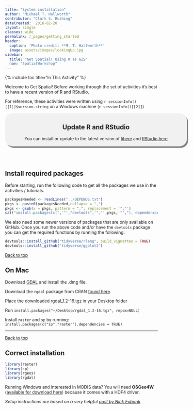 ```yaml
---
title: "System installation"
author: "Michael T. Hallworth"
contributor: "Clark S. Rushing"
dateCreated:  2018-02-20
layout: single
classes: wide
permalink: /_pages/getting_started
header:
  caption: 'Photo credit: **M. T. Hallworth**'
  image: assets/images/lookingUp.jpg
sidebar:
  title: "Get Spatial! Using R as GIS"
  nav: "SpatialWorkshop"
---
```

<a name="TOP"></a>
{% include toc title="In This Activity" %}

Welcome to Get Spatial! Before working through the set of activities it's best to have a recent version of R and RStudio. 

For reference, these activities were written using `r sessionInfo()[[1]]$version.string` on a Windows machine (`r sessionInfo()[[2]]`)

<div style="background-color:rgba(0, 0, 0, 0.0470588); border-radius: 25px; text-align:center; vertical-align: middle; padding:3px 0; width: 600px; margin: auto; box-shadow: 4px 5px gray;">
<h2>Update R and RStudio</h2>
You can install or update to the latest version of <a href="https://cloud.r-project.org/"><code>R</code>here</a> and <a href="https://www.rstudio.com/products/rstudio/download/">RStudio here</a>
</div>
<br>
<br>
<a name="install.packages"></a>

## Install required packages 
Before starting, run the following code to get all the packages we use in the activities / tutorials. 
```r
packagesNeeded <- readLines("../DEPENDS.txt")
pkgs <- paste0(packagesNeeded,collapse = ",")
pkgs <- gsub(x = pkgs, pattern = ",", replacement = '","')
cat("install.packages(c(",'"',"devtools",'","',pkgs,'"',"), dependencies = TRUE)",sep="")
```

We also need some newer versions of packages that are only available on GitHub. Once you run the above code and/or have the <code>devtools</code> package you can get the required functions by running the following:
```r
devtools::install_github("tidyverse/rlang", build_vignettes = TRUE)
devtools::install_github("tidyverse/ggplot2")
```

<a href="#TOP">Back to top</a>

## On Mac 
Download [GDAL](https://trac.osgeo.org/gdal/wiki/DownloadingGdalBinaries) and install the .dmg file. 

Download the `rgdal` package from CRAN [found here](https://cran.r-project.org/web/packages/rgdal/index.html).

Place the downloaded rgdal_1.2-16.tgz in your Desktop folder

Run `install.packages("~/Desktop/rgdal_1.2-16.tgz", repos=NULL)`

Install `raster` and `sp` by running: `install.packages(c("sp","raster"),dependencies = TRUE)`
<br>
<hr>

<a href="#TOP">Back to top</a>

## Correct installation
```r
library(raster)
library(sp)
library(rgeos)
library(rgdal)
```

Running Windows and interested in MODIS data? You will need <strong>OSGeo4W</strong> ([available for download here](https://trac.osgeo.org/osgeo4w/)) because it comes with a HDF4 driver.


*Setup instructions are based on a very helpful [post by Nick Eubank](http://www.nickeubank.com/wp-content/uploads/2015/10/RGIS1_SpatialDataTypes_part0_setup.html)*